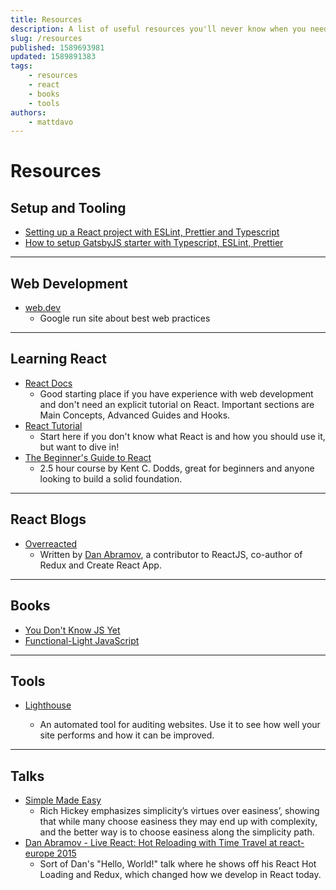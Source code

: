 ```yaml
---
title: Resources
description: A list of useful resources you'll never know when you need.
slug: /resources
published: 1589693981
updated: 1589891383
tags:
    - resources
    - react
    - books
    - tools
authors:
    - mattdavo
---
```


# Resources

## Setup and Tooling

-   [Setting up a React project with ESLint, Prettier and Typescript](https://www.robertcooper.me/using-eslint-and-prettier-in-a-typescript-project)
-   [How to setup GatsbyJS starter with Typescript, ESLint, Prettier](https://dev.to/speshov/how-to-setup-gatsbyjs-starter-with-typescript-eslint-prettier-4jh3)

---

## Web Development

-   [web.dev](https://web.dev/)
    -   Google run site about best web practices

---

## Learning React

-   [React Docs](https://reactjs.org/docs/getting-started.html)
    -   Good starting place if you have experience with web development and don't need an explicit tutorial on React. Important sections are Main Concepts, Advanced Guides and Hooks.
-   [React Tutorial](https://reactjs.org/tutorial/tutorial.html)
    -   Start here if you don't know what React is and how you should use it, but want to dive in!
-   [The Beginner's Guide to React](https://egghead.io/courses/the-beginner-s-guide-to-react)
    -   2.5 hour course by Kent C. Dodds, great for beginners and anyone looking to build a solid foundation.

---

## React Blogs

-   [Overreacted](https://overreacted.io/)
    -   Written by [Dan Abramov](https://mobile.twitter.com/dan_abramov), a contributor to ReactJS, co-author of Redux and Create React App.

---

## Books

-   [You Don't Know JS Yet](http://youdontknowjs.com/)
-   [Functional-Light JavaScript](https://github.com/getify/Functional-Light-JS)

---

## Tools

-   [Lighthouse](https://developers.google.com/web/tools/lighthouse/#devtools)

    -   An automated tool for auditing websites. Use it to see how well your site performs and how it can be improved.

---

## Talks

-   [Simple Made Easy](https://www.infoq.com/presentations/Simple-Made-Easy/)
    -   Rich Hickey emphasizes simplicity’s virtues over easiness’, showing that while many choose easiness they may end up with complexity, and the better way is to choose easiness along the simplicity path.
-   [Dan Abramov - Live React: Hot Reloading with Time Travel at react-europe 2015](https://www.youtube.com/watch?v=xsSnOQynTHs)
    -   Sort of Dan's "Hello, World!" talk where he shows off his React Hot Loading and Redux, which changed how we develop in React today.
